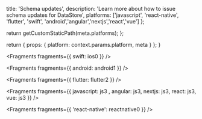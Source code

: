 
  title: 'Schema updates',
  description: 'Learn more about how to issue schema updates for DataStore',
  platforms: ['javascript', 'react-native', 'flutter', 'swift', 'android','angular','nextjs','react','vue'] 
};

  return getCustomStaticPath(meta.platforms);
};

  return {
    props: {
      platform: context.params.platform,
      meta
    }
  };
}


<Fragments fragments={{ swift: ios0 }} />


<Fragments fragments={{ android: android1 }} />


<Fragments fragments={{ flutter: flutter2 }} />


<Fragments fragments={{  javascript: js3 , angular: js3, nextjs: js3, react: js3, vue: js3 }} />


<Fragments fragments={{ 'react-native': reactnative0 }} />
